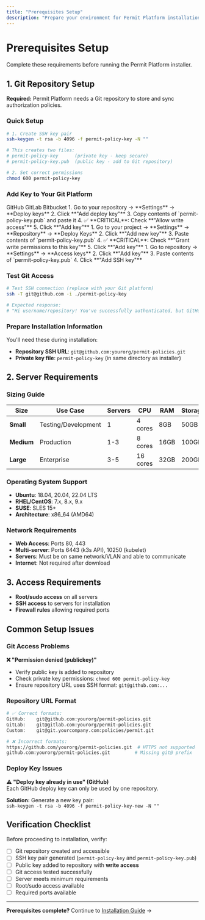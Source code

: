 ```yaml
---
title: "Prerequisites Setup"
description: "Prepare your environment for Permit Platform installation"
---
```


# Prerequisites Setup

Complete these requirements before running the Permit Platform installer.

## 1. Git Repository Setup

<div className="bg-yellow-50 border-l-4 border-yellow-400 p-4 my-4">
  <div className="flex">
    <div className="ml-3">
      <p className="text-sm text-yellow-700">
        <strong>Required:</strong> Permit Platform needs a Git repository to store and sync authorization policies.
      </p>
    </div>
  </div>
</div>

### Quick Setup

```bash
# 1. Create SSH key pair
ssh-keygen -t rsa -b 4096 -f permit-policy-key -N ""

# This creates two files:
# permit-policy-key      (private key - keep secure)
# permit-policy-key.pub  (public key - add to Git repository)

# 2. Set correct permissions
chmod 600 permit-policy-key
```

### Add Key to Your Git Platform

<Tabs defaultValue="github">
  <TabsList>
    <TabsTrigger value="github">GitHub</TabsTrigger>
    <TabsTrigger value="gitlab">GitLab</TabsTrigger>
    <TabsTrigger value="bitbucket">Bitbucket</TabsTrigger>
  </TabsList>
  
  <TabsContent value="github">
    1. Go to your repository → **Settings** → **Deploy keys**
    2. Click **"Add deploy key"**
    3. Copy contents of `permit-policy-key.pub` and paste it
    4. ✅ **CRITICAL**: Check **"Allow write access"**
    5. Click **"Add key"**
  </TabsContent>
  
  <TabsContent value="gitlab">
    1. Go to your project → **Settings** → **Repository** → **Deploy Keys**
    2. Click **"Add new key"**
    3. Paste contents of `permit-policy-key.pub`
    4. ✅ **CRITICAL**: Check **"Grant write permissions to this key"**
    5. Click **"Add key"**
  </TabsContent>
  
  <TabsContent value="bitbucket">
    1. Go to repository → **Settings** → **Access keys**
    2. Click **"Add key"**
    3. Paste contents of `permit-policy-key.pub`
    4. Click **"Add SSH key"**
  </TabsContent>
</Tabs>

### Test Git Access

```bash
# Test SSH connection (replace with your Git platform)
ssh -T git@github.com -i ./permit-policy-key

# Expected response:
# "Hi username/repository! You've successfully authenticated, but GitHub does not provide shell access."
```

### Prepare Installation Information

You'll need these during installation:
- **Repository SSH URL**: `git@github.com:yourorg/permit-policies.git`
- **Private key file**: `permit-policy-key` (in same directory as installer)

## 2. Server Requirements

### Sizing Guide

| Size | Use Case | Servers | CPU | RAM | Storage |
|------|----------|---------|-----|-----|---------|
| **Small** | Testing/Development | 1 | 4 cores | 8GB | 50GB |
| **Medium** | Production | 1-3 | 8 cores | 16GB | 100GB |
| **Large** | Enterprise | 3-5 | 16 cores | 32GB | 200GB |

### Operating System Support
- **Ubuntu**: 18.04, 20.04, 22.04 LTS
- **RHEL/CentOS**: 7.x, 8.x, 9.x
- **SUSE**: SLES 15+
- **Architecture**: x86_64 (AMD64)

### Network Requirements
- **Web Access**: Ports 80, 443
- **Multi-server**: Ports 6443 (k3s API), 10250 (kubelet)
- **Servers**: Must be on same network/VLAN and able to communicate
- **Internet**: Not required after download

## 3. Access Requirements

- **Root/sudo access** on all servers
- **SSH access** to servers for installation
- **Firewall rules** allowing required ports

## Common Setup Issues

### Git Access Problems

<div className="bg-red-50 border-l-4 border-red-400 p-4 my-4">
  <div className="flex">
    <div className="ml-3">
      <p className="text-sm text-red-700">
        <strong>❌ "Permission denied (publickey)"</strong>
      </p>
      <ul className="text-sm text-red-700 mt-2 list-disc list-inside">
        <li>Verify public key is added to repository</li>
        <li>Check private key permissions: <code>chmod 600 permit-policy-key</code></li>
        <li>Ensure repository URL uses SSH format: <code>git@github.com:...</code></li>
      </ul>
    </div>
  </div>
</div>

### Repository URL Format

```bash
# ✅ Correct formats:
GitHub:    git@github.com:yourorg/permit-policies.git
GitLab:    git@gitlab.com:yourorg/permit-policies.git
Custom:    git@git.yourcompany.com:policies/permit.git

# ❌ Incorrect formats:
https://github.com/yourorg/permit-policies.git  # HTTPS not supported
github.com:yourorg/permit-policies.git         # Missing git@ prefix
```

### Deploy Key Issues

<div className="bg-yellow-50 border-l-4 border-yellow-400 p-4 my-4">
  <div className="flex">
    <div className="ml-3">
      <p className="text-sm text-yellow-700">
        <strong>⚠️ "Deploy key already in use" (GitHub)</strong><br/>
        Each GitHub deploy key can only be used by one repository.
      </p>
      <p className="text-sm text-yellow-700 mt-2">
        <strong>Solution:</strong> Generate a new key pair:<br/>
        <code>ssh-keygen -t rsa -b 4096 -f permit-policy-key-new -N ""</code>
      </p>
    </div>
  </div>
</div>

## Verification Checklist

Before proceeding to installation, verify:

- [ ] Git repository created and accessible
- [ ] SSH key pair generated (`permit-policy-key` and `permit-policy-key.pub`)
- [ ] Public key added to repository with **write access**
- [ ] Git access tested successfully
- [ ] Server meets minimum requirements
- [ ] Root/sudo access available
- [ ] Required ports available

---

**Prerequisites complete?** Continue to [Installation Guide](/docs/on-prem/installation) →